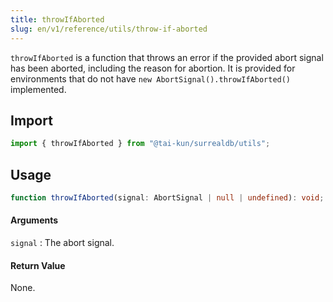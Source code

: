 ```yaml
---
title: throwIfAborted
slug: en/v1/reference/utils/throw-if-aborted
---
```


`throwIfAborted` is a function that throws an error if the provided abort signal has been aborted, including the reason for abortion. It is provided for environments that do not have `new AbortSignal().throwIfAborted()` implemented.

## Import

```ts
import { throwIfAborted } from "@tai-kun/surrealdb/utils";
```

## Usage

```ts
function throwIfAborted(signal: AbortSignal | null | undefined): void;
```

#### Arguments

`signal`
:   The abort signal.

#### Return Value

None.
